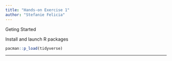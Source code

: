 ```yaml
---
title: "Hands-on Exercise 1"
author: "Stefanie Felicia"
---
```


Geting Started

Install and launch R packages

```r
pacman::p_load(tidyverse)


```

---
